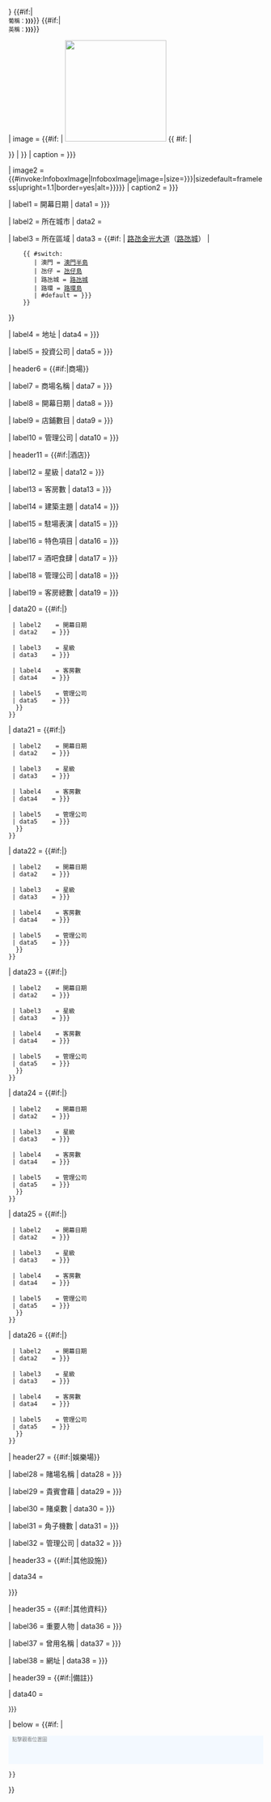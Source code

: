 <includeonly>{{Infobox
| bodyclass   = vcard
| aboveclass  = fn org
| headerstyle = background-color:#ededed
| above       = {{{hotel_name|{{{project_name}}}}}} {{#if:{{{hotel_name_pt|}}}{{{project_name_pt|}}}|<br /><span style="font-size: 80%;">葡稱：'''{{lang|pt|{{{hotel_name_pt|{{{project_name_pt}}}}}}}}'''</span>}} {{#if:{{{hotel_name_en|}}}{{{project_name_en|}}}|<br /><span style="font-size: 80%;">英稱：'''{{lang|en|{{{hotel_name_en|{{{project_name_en}}}}}}}}'''</span>}}

<!-----------------    標識、圖片    ----------------->

| image       = {{#if: {{{logo|}}} | [[File:{{{logo}}}|200px|]] {{ #if: {{{logotitle|}}} | <div>{{{logotitle}}}</div> }} | }}
| caption     = {{{logo_caption|{{{Logo_caption|}}}}}}

| image2      = {{#invoke:InfoboxImage|InfoboxImage|image={{{photo|}}}|size={{{photo_size|{{{photo_width|}}}}}}|sizedefault=frameless|upright=1.1|border=yes|alt={{{photo_alt|{{{alt|}}}}}}}}
| caption2    = {{{photo_caption|{{{photo_caption|}}}}}}

<!-----------------    基本資料    ----------------->

| label1    = 開幕日期
| data1     = {{{date_open|{{{date_open|}}}}}}

| label2    = 所在城市
| data2     = {{MAC}}

| label3    = 所在區域
| data3     = {{#if: {{{cotai_strip|}}} | [[路氹金光大道]]（[[路氹城]]） | 
     {{ #switch: {{{district}}}
        | 澳門 = [[澳門半島]]
        | 氹仔 = [[氹仔島]]
        | 路氹城 = [[路氹城]]
        | 路環 = [[路環島]]
        | #default = {{{district|{{{district|}}}}}}
     }}
}}

| label4    = 地址
| data4     = {{{address|{{{address|}}}}}}

| label5    = 投資公司
| data5     = {{{owner|{{{owner|}}}}}}

<!-----------------    商場資料    ----------------->

| header6   = {{#if:{{{mall_name|}}}{{{mall_open|}}}{{{stores|}}}{{{mall_manage|}}}|商場}}

| label7    = 商場名稱
| data7     = {{{mall_name|{{{mall_name|}}}}}}

| label8    = 開幕日期
| data8     = {{{mall_open|{{{mall_open|}}}}}}

| label9    = 店鋪數目
| data9     = {{{stores|{{{stores|}}}}}}

| label10    = 管理公司
| data10     = {{{mall_manage|{{{mall_manage|}}}}}}

<!-----------------    基本酒店資料    ----------------->

| header11   = {{#if:{{{hotalname1|}}}{{{star|}}}{{{rooms|}}}{{{theme|}}}{{{shows|}}}{{{attractions|}}}{{{restaurant|}}}{{{hotel_manage|}}}|酒店}}

| label12    = 星級
| data12     = {{{star|{{{star|}}}}}}

| label13    = 客房數
| data13     = {{{rooms|{{{rooms|}}}}}}

| label14    = 建築主題
| data14     = {{{theme|{{{theme|}}}}}}

| label15    = 駐場表演
| data15     = {{{shows|{{{shows|}}}}}}

| label16    = 特色項目
| data16     = {{{attractions|{{{attractions|}}}}}}

| label17    = 酒吧食肆
| data17     = {{{restaurant|{{{restaurant|}}}}}}

| label18    = 管理公司
| data18     = {{{hotel_manage|{{{hotel_manage|}}}}}}

| label19    = 客房總數
| data19     = {{{totalrooms|{{{totalrooms|}}}}}}

<!-----------------    酒店資料1    ----------------->

| data20    = {{#if:{{{hotalname1|}}}|{{Infobox|child=yes|decat=yes|headerstyle=background-color:#ededed;
  | header1  = {{{hotalname1|{{{hotalname1|}}}}}}

  | label2    = 開幕日期
  | data2    = {{{hotalopen1|{{{hotalopen1}}}}}}

  | label3    = 星級
  | data3    = {{{hotalstar1|{{{hotalstar1}}}}}}

  | label4    = 客房數
  | data4    = {{{hotalrooms1|{{{hotalrooms1}}}}}}

  | label5    = 管理公司
  | data5    = {{{hotal_manage1|{{{hotal_manage1}}}}}}
   }}
 }}


<!-----------------    酒店資料2    ----------------->

| data21    = {{#if:{{{hotalname2|}}}|{{Infobox|child=yes|decat=yes|headerstyle=background-color:#ededed;
  | header1  = {{{hotalname2|{{{hotalname2|}}}}}}

  | label2    = 開幕日期
  | data2    = {{{hotalopen2|{{{hotalopen2}}}}}}

  | label3    = 星級
  | data3    = {{{hotalstar2|{{{hotalstar2}}}}}}

  | label4    = 客房數
  | data4    = {{{hotalrooms2|{{{hotalrooms2}}}}}}

  | label5    = 管理公司
  | data5    = {{{hotal_manage2|{{{hotal_manage2}}}}}}
   }}
 }}

<!-----------------    酒店資料3    ----------------->

| data22    = {{#if:{{{hotalname3|}}}|{{Infobox|child=yes|decat=yes|headerstyle=background-color:#ededed;
  | header1  = {{{hotalname3|{{{hotalname3|}}}}}}

  | label2    = 開幕日期
  | data2    = {{{hotalopen3|{{{hotalopen3}}}}}}

  | label3    = 星級
  | data3    = {{{hotalstar3|{{{hotalstar3}}}}}}

  | label4    = 客房數
  | data4    = {{{hotalrooms3|{{{hotalrooms3}}}}}}

  | label5    = 管理公司
  | data5    = {{{hotal_manage3|{{{hotal_manage3}}}}}}
   }}
 }}

<!-----------------    酒店資料4    ----------------->

| data23    = {{#if:{{{hotalname4|}}}|{{Infobox|child=yes|decat=yes|headerstyle=background-color:#ededed;
  | header1  = {{{hotalname4|{{{hotalname4|}}}}}}

  | label2    = 開幕日期
  | data2    = {{{hotalopen4|{{{hotalopen4}}}}}}

  | label3    = 星級
  | data3    = {{{hotalstar4|{{{hotalstar4}}}}}}

  | label4    = 客房數
  | data4    = {{{hotalrooms4|{{{hotalrooms4}}}}}}

  | label5    = 管理公司
  | data5    = {{{hotal_manage4|{{{hotal_manage4}}}}}}
   }}
 }}

<!-----------------    酒店資料5    ----------------->

| data24    = {{#if:{{{hotalname5|}}}|{{Infobox|child=yes|decat=yes|headerstyle=background-color:#ededed;
  | header1  = {{{hotalname5|{{{hotalname5|}}}}}}

  | label2    = 開幕日期
  | data2    = {{{hotalopen5|{{{hotalopen5}}}}}}

  | label3    = 星級
  | data3    = {{{hotalstar5|{{{hotalstar5}}}}}}

  | label4    = 客房數
  | data4    = {{{hotalrooms5|{{{hotalrooms5}}}}}}

  | label5    = 管理公司
  | data5    = {{{hotal_manage5|{{{hotal_manage5}}}}}}
   }}
 }}

<!-----------------    酒店資料6    ----------------->

| data25    = {{#if:{{{hotalname6|}}}|{{Infobox|child=yes|decat=yes|headerstyle=background-color:#ededed;
  | header1  = {{{hotalname6|{{{hotalname6|}}}}}}

  | label2    = 開幕日期
  | data2    = {{{hotalopen6|{{{hotalopen6}}}}}}

  | label3    = 星級
  | data3    = {{{hotalstar6|{{{hotalstar6}}}}}}

  | label4    = 客房數
  | data4    = {{{hotalrooms6|{{{hotalrooms6}}}}}}

  | label5    = 管理公司
  | data5    = {{{hotal_manage6|{{{hotal_manage6}}}}}}
   }}
 }}

<!-----------------    酒店資料7    ----------------->

| data26    = {{#if:{{{hotalname7|}}}|{{Infobox|child=yes|decat=yes|headerstyle=background-color:#ededed;
  | header1  = {{{hotalname7|{{{hotalname7|}}}}}}

  | label2    = 開幕日期
  | data2    = {{{hotalopen7|{{{hotalopen7}}}}}}

  | label3    = 星級
  | data3    = {{{hotalstar7|{{{hotalstar7}}}}}}

  | label4    = 客房數
  | data4    = {{{hotalrooms7|{{{hotalrooms7}}}}}}

  | label5    = 管理公司
  | data5    = {{{hotal_manage7|{{{hotal_manage7}}}}}}
   }}
 }}

<!-----------------    娛樂場    ----------------->

| header27   = {{#if:{{{casino_name|}}}{{{club|}}}{{{slot_table|}}}{{{casino_manage|}}}|娛樂場}}

| label28    = 賭場名稱
| data28     = {{{casino_name|{{{casino_name|}}}}}}

| label29    = 貴賓會藉
| data29     = {{{club|{{{club|}}}}}}

| label30    = 賭桌數
| data30     = {{{slot_table|{{{slot_table|}}}}}}

| label31   = 角子機數
| data31     = {{{slot_machine|{{{slot_machine|}}}}}}

| label32    = 管理公司
| data32     = {{{casino_manage|{{{casino_manage|}}}}}}

<!-----------------    其他設施    ----------------->

| header33   = {{#if:{{{facilities|}}}|其他設施}}

| data34     = <div style="text-align: left;">{{{facilities|{{{facilities|}}}}}}</div>

<!-----------------    其他資料    ----------------->

| header35   = {{#if:{{{key_people|}}}{{{names_pre|}}}{{{website|}}}|其他資料}}

| label36    = 重要人物
| data36     = {{{key_people|{{{key_people|}}}}}}

| label37    = 曾用名稱
| data37     = {{{names_pre|{{{names_pre|}}}}}}

| label38    = 網址
| data38     = {{{website|{{{website|}}}}}}

<!-----------------    備註    ----------------->

| header39   = {{#if:{{{others|}}}|備註}}

| data40     = <div style="font-size: 90%; text-align: left;">{{{others|{{{others|}}}}}}</div>

<!-----------------    金光大道摺疊地圖    ----------------->

| below = {{#if: {{{cotai_strip|}}} | 
  <div class="NavFrame collapsed" style="color: gray!important; background-color: #F3F9FF; margin: 0 auto; padding: 0 0 0 0; text-align: left;">
  <div class="NavHead" style="color: gray!important; background-color: #F3F9FF; margin: 0 auto; padding: 0 0 0 0; font-weight:normal;">
  <small>點擊觀看位置圖</small></div><div class="NavContent" style="color: gray!important; background-color: #F3F9FF; margin: 0 auto; padding: 0 0 0 0;">
  {{路氹金光大道地段圖}}
  </div></div>
 }}
}}</includeonly><noinclude>{{documentation}}</noinclude>